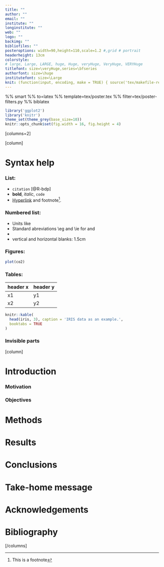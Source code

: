 ---
title: ""
author: ""
email: ""
institute: ""
longinstitute: ""
web: ""
logo: ""
backimg: ""
bibliofiles: ""
posteroptions: width=90,height=110,scale=1.2 #,grid # portrait
headerheight: 13cm
colorstyle:
# large, Large, LARGE, huge, Huge, veryHuge, VeryHuge, VERYHuge
titlefont: size=\veryHuge,series=\bfseries
authorfont: size=\huge
institutefont: size=\Large
knit: (function(input, encoding, make = TRUE) { source('tex/makefile-renderer.R', local = TRUE) })
---

%% smart
%% to=latex
%% template=tex/poster.tex
%% filter=tex/poster-filters.py
%% biblatex

```{r packages-and-options, cache=FALSE}
library('ggplot2')
library('knitr')
theme_set(theme_grey(base_size=10))
knitr::opts_chunk$set(fig.width = 16, fig.height = 4)
```

[columns=2]

[column]

# Syntax help

### List:

- `citation` [@R-bdp]
- **bold**, _italic_, ` code`
- [Hyperlink](https://github.com/dapengde/bookdown-plus/archive/master.zip) and footnote^[This is a footnote].

### Numbered list:

- Units like \pps{900}
- Standard abreviations \\eg and \\ie for \eg and \ie
- \LaTeX
- vertical and horizontal blanks: \hfill1.5cm \vskip1.5cm

### Figures:

```{r co2, cache = TRUE, echo = FALSE, fig.cap='Carbon dioxide concentration, observed at Mauna Loa.'}
plot(co2)
```

### Tables:

header x  header y
--------- ----------
x1        y1
x2        y2


```{r tab1, tidy=FALSE, echo=FALSE}
knitr::kable(
  head(iris, 3), caption = 'IRIS data as an example.',
  booktabs = TRUE
)
```

### Invisible parts

<!--
comments
-->


[column]

# Introduction

### Motivation

### Objectives


# Methods

# Results


# Conclusions


# Take-home message

# Acknowledgements

# Bibliography

\printbibliography

[/columns]
